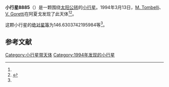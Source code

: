 {{Infobox planet
| bgcolour = #FFFFC0
| name = 8885 Sette
| symbol = 
| image = 
| caption = 
| discovery = yes
| discovery_ref = 
| discoverer = [[M._Tombelli|M. Tombelli]]、[[V._Goretti|V. Goretti]]
| discovery_site = [[阿夏戈|阿夏戈]] 
| discovered = 1994年3月13日
| designations = yes
| mp_name = 
| named_after = 
| alt_names = 
| mp_category = [[主带小行星|主带小行星]]
| orbit_ref = <ref name="a">[http://ssd.jpl.nasa.gov/sbdb.cgi?sstr=8885 8885 Sette] {{Wayback|url=http://ssd.jpl.nasa.gov/sbdb.cgi?sstr=8885 |date=20170108191217 }}，小行星數據庫瀏覽器（JPL Small-Body Database Browser）－[[美国国家航空航天局|美国国家航空航天局]]喷气推进实验室</ref>
| epoch = 2456400.5 (2013年4月18日更新)
| aphelion = {{convert|2.593697824259262|AU|km|3|abbr=on|lk=out}}
| perihelion = {{convert|2.187864555965501|AU|km|3|abbr=on}}
| semimajor = {{convert|2.390781190112382|AU|km|3|abbr=on}}
| eccentricity = 0.084874615
| period = 1350.231303 [[日|日]]<br />3.7[[儒略年|儒略年]]
| avg_speed = 
| inclination = 12.96850037872628
| asc_node = 165.778156235406
| mean_anomaly = 
| arg_peri = 146.6303742195984
| satellites = 
| physical_characteristics = yes
| dimensions = 
| mass = 
| density = 
| surface_grav = 
| escape_velocity = 
| sidereal_day = 
| axial_tilt = 
| pole_ecliptic_lat = 
| pole_ecliptic_lon = 
| albedo = 
| temperatures= 
| temp_name1 = 
| mean_temp_1 = 
| max_temp_1 = 
| temp_name2 = 
| max_temp_2 = 
| spectral_type = 
| abs_magnitude = 146.6303742195984
}}

'''小行星8885'''（{{lang-en|8885 Sette}}）是一颗围绕[[太阳|太阳]][[公转|公转]]的[[小行星|小行星]]。1994年3月13日，[[M._Tombelli|M. Tombelli]]、[[V._Goretti|V. Goretti]]在阿夏戈发现了此天体<ref name="a" /><ref>{{cite news|title=小行星列表|url=http://cfa-www.harvard.edu/iau/lists/NumberedMPs.txt|accessdate=2013-07-08|newspaper=哈佛大学|archive-date=2008-05-17|archive-url=https://web.archive.org/web/20080517010638/http://cfa-www.harvard.edu/iau/lists/NumberedMPs.txt|dead-url=no}}</ref>。

这颗小行星的[[绝对星等|绝对星等]]为146.6303742195984等<ref name="a" />。

==参考文献==
{{reflist}}
{{Minor Planet Number|[[小行星8884|小行星8884]]|[[小行星8886|小行星8886]]}}

{{小天体}}

[[Category:小行星带天体|Category:小行星带天体]]
[[Category:1994年发现的小行星|Category:1994年发现的小行星]]

{{asteroid-stub}}
